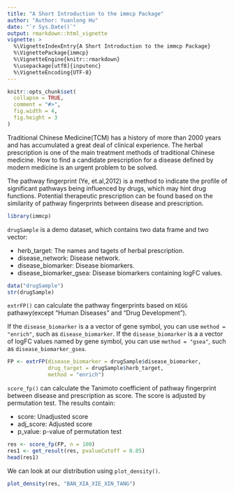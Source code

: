 ```yaml
---
title: "A Short Introduction to the immcp Package"
author: "Author: Yuanlong Hu"
date: "`r Sys.Date()`"
output: rmarkdown::html_vignette
vignette: >
  %\VignetteIndexEntry{A Short Introduction to the immcp Package}
  %\VignettePackage{immcp}
  %\VignetteEngine{knitr::rmarkdown}
  %\usepackage[utf8]{inputenc}
  %\VignetteEncoding{UTF-8}
---
```


```r
knitr::opts_chunk$set(
  collapse = TRUE,
  comment = "#>",
  fig.width = 4,
  fig.height = 3
)
```

Traditional Chinese Medicine(TCM) has a history of more than 2000 years and has accumulated a great deal of clinical experience. The herbal prescription is one of the main treatment methods of traditional Chinese medicine. How to find a candidate prescription for a disease defined by modern medicine is an urgent problem to be solved.

The pathway fingerprint (Ye, et.al,2012) is a method to indicate the profile of significant pathways being influenced by drugs, which may hint drug functions. Potential therapeutic prescription can be found based on the similarity of pathway fingerprints between disease and prescription.


```r
library(immcp)
```
`drugSample` is a demo dataset, which contains two data frame and two vector:

* herb_target: The names and tagets of herbal prescription.
* disease_network: Disease network.
* disease_biomarker: Disease biomarkers.
* disease_biomarker_gsea: Disease biomarkers containing logFC values.

```r
data("drugSample")
str(drugSample)
```
`extrFP()` can calculate the pathway fingerprints based on `KEGG` pathawy(except "Human Diseases" and "Drug Development").


If the `disease_biomarker` is a a vector of gene symbol, you can use `method = "enrich"`, such as `disease_biomarker`.
If the `disease_biomarker` is a a vector of logFC values named by gene symbol, you can use `method = "gsea"`, such as `disease_biomarker_gsea`.

```r
FP <- extrFP(disease_biomarker = drugSample$disease_biomarker,
             drug_target = drugSample$herb_target,
             method = "enrich")

```

`score_fp()` can calculate the Tanimoto coefficient of pathway fingerprint between disease and prescription as score. The score is adjusted by permutation test. The results contain:

* score: Unadjusted score
* adj_score: Adjusted score
* p_value: p-value of permutation test 

```r
res <- score_fp(FP, n = 100)
res1 <- get_result(res, pvalueCutoff = 0.05)
head(res1)
```

We can look at our distribution using `plot_density()`.

```r
plot_density(res, "BAN_XIA_XIE_XIN_TANG")
```

